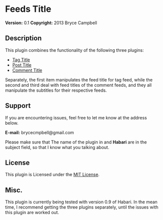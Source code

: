 = Feeds Title =
'''Version:''' 0.1
'''Copyright:''' 2013 Bryce Campbell

==Description== 

This plugin  combines the functionality of the following three plugins:

<ul>
<li>[https://github.com/bryceac/TagTitle Tag Title]</li>
<li>[https://github.com/bryceac/PostTitle Post Title]</li>
<li>[https://github.com/bryceac/CommentTitle Comment Title]</li>
</ul>

Separately, the first item manipulates the feed title for tag feed, while the second and third deal with feed titles of the comment feeds, and they all manipulate the subtitles for their respective feeds.

== Support ==

If you are encountering issues, feel free to let me know at the address below.

'''E-mail:''' brycecmpbell@gmail.com

Please make sure that The name of the plugin in and '''Habari''' are in the subject field, so that I know what you talking about.

== License ==

This plugin is Licensed under the [http://opensource.org/licenses/MIT MIT License].

== Misc. ==

This plugin is currently being tested with version 0.9 of Habari. In the mean time, I recommend getting the three plugins separately, until the issues with this plugin are worked out.
